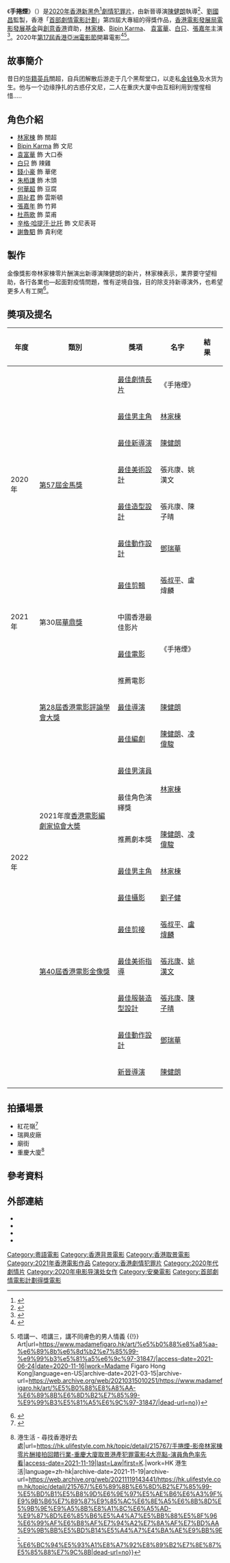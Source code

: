{{noteTA
|1=zh-hans:手捲烟; zh-hant:手捲煙;
|2=zh-cn:剧情犯罪片; zh-tw:犯罪劇情片 ;zh-hk:劇情犯罪片
}}
{{Infobox Film
| 片名 = 手捲煙
| 電影原名 = {{lang|en|''Hand Rolled Cigarette''}}
| 圖像 = Hand Rolled Cigarette.jpg
| 圖像說明 = 
| 副標題 = 
| 導演 = [[陳健朗|陳健朗]]
| 監製 = [[劉國昌|劉國昌]]
| 製片 = 
| 動作指導 = [[鄧瑞華_(動作指導)|鄧瑞華]]
| 編劇 = [[凌偉駿|凌偉駿]]<br/>陳健朗
| 劇本 = 
| 故事 = 
| 原著 = 
| 旁白 = 
| 統籌 = 
| 主演 = [[林家棟|林家棟]]<br/>[[Bipin_Karma|Bipin Karma]]<br/>[[袁富華|袁富華]]<br/>[[白只|白只]]<br/>[[張嘉年|張嘉年]]<br/>[[錢小豪|錢小豪]]<br/>[[杜燕歌|杜燕歌]]<br/>[[朱栢謙|朱栢謙]]<br/>[[何華超|何華超]]<br/>[[周祉君|周祉君]]<br/>[[辛格·哈提汗·比托|辛格·哈提汗·比托]]
| 配樂 = [[區樂恆|區樂恆]]<br/>[[廖頴琛|廖頴琛]]
| 主題曲 = 
| 攝影 = [[劉子健|劉子健]]
| 剪輯 = {{ubl|[[張叔平|張叔平]]|[[盧煒麟|盧煒麟]]}}
| 製片商 = [[香港電影發展局|香港電影發展局]]<br/>[[創意香港|創意香港]]
| 片長 = 101分鐘
| 產地 = {{香港電影產地}}
| 語言 = [[粵語|粵語]]
| 上映日期 = {{Film date|2020|11|3|[[香港亞洲電影節|香港亞洲電影節]]|2020|11|19|[[台北金馬影展|台北金馬影展]]|2021|6|17|香港|2021|7|22|臺灣}}
| 發行商 = [[安樂影片|安樂影片]]
| 預算 = 325萬港元（由[[香港電影發展局|香港電影發展局]]「首部劇情電影計劃」撥款資助）
| 票房 = 800萬港元<br/>22萬新台幣
| 前集 = 
| 續集 = 
| 官方網站 = 
}}

《'''手捲煙'''》（{{lang-en|''Hand Rolled Cigarette''}}）是[[2020年電影|2020年]][[香港電影|香港]][[新黑色|新黑色]]<ref>{{cite web |title=《手捲煙》出戰意大利遠東電影節 |url=https://std.stheadline.com/daily/article/2357395/ |publisher=[[星島日報|星島日報]] |date=2021-05-12 |quote=烏甸尼遠東電影節的創辦人兼主席薩畢蓮娜芭勒察蒂（Sabrina Baracetti）指《手捲煙》是一部純正香港黑色電影，代表了烏甸尼影展二十多年來一直熱愛的港產片 |access-date=2021-06-07 |archive-date= |archive-url= |dead-url=no }}</ref>[[犯罪片|劇情犯罪片]]，由新晉導演[[陳健朗|陳健朗]]執導<ref>{{Cite web|title=陳健朗《手捲煙》燃起世代情誼 尋問香港八九十後身份認同|url=https://www.hk01.com/藝文/632014/陳健朗-手捲煙-燃起世代情誼-尋問香港八九十後身份認同|access-date=2021-06-24|date=2021-05-31|last=賴家俊|work=香港01|language=zh-HK|archive-date=2021-06-13|archive-url=https://web.archive.org/web/20210613040456/https://www.hk01.com/%E8%97%9D%E6%96%87/632014/%E9%99%B3%E5%81%A5%E6%9C%97-%E6%89%8B%E6%8D%B2%E7%85%99-%E7%87%83%E8%B5%B7%E4%B8%96%E4%BB%A3%E6%83%85%E8%AA%BC-%E5%B0%8B%E5%95%8F%E9%A6%99%E6%B8%AF%E5%85%AB%E4%B9%9D%E5%8D%81%E5%BE%8C%E8%BA%AB%E4%BB%BD%E8%AA%8D%E5%90%8C|dead-url=no}}</ref>、[[劉國昌|劉國昌]]監製，香港「[[首部劇情電影計劃|首部劇情電影計劃]]」第四屆大專組的得獎作品，[[香港電影發展局|香港電影發展局]][[電影發展基金|電影發展基金]]與[[創意香港|創意香港]]資助，[[林家棟|林家棟]]、[[Bipin_Karma|Bipin Karma]]、 [[袁富華|袁富華]]、[[白只|白只]]、[[張嘉年|張嘉年]]主演<ref>{{cite news |author1=葉詩 |title=影帝林家棟零片酬撐《手捲煙》 陳健朗自編自導都冇得話晒事？ |url=https://www.hk01.com/%E9%9B%BB%E5%BD%B1/469917/%E5%BD%B1%E5%B8%9D%E6%9E%97%E5%AE%B6%E6%A3%9F%E9%9B%B6%E7%89%87%E9%85%AC%E6%92%90-%E6%89%8B%E6%8D%B2%E7%85%99-%E9%99%B3%E5%81%A5%E6%9C%97%E8%87%AA%E7%B7%A8%E8%87%AA%E5%B0%8E%E9%83%BD%E5%86%87%E5%BE%97%E8%A9%B1%E6%99%92%E4%BA%8B |accessdate=2020-10-08 |work=香港01 |date=2020-05-06 |archive-date=2022-02-16 |archive-url=https://web.archive.org/web/20220216035738/https://www.hk01.com/%E9%9B%BB%E5%BD%B1/469917/%E5%BD%B1%E5%B8%9D%E6%9E%97%E5%AE%B6%E6%A3%9F%E9%9B%B6%E7%89%87%E9%85%AC%E6%92%90-%E6%89%8B%E6%8D%B2%E7%85%99-%E9%99%B3%E5%81%A5%E6%9C%97%E8%87%AA%E7%B7%A8%E8%87%AA%E5%B0%8E%E9%83%BD%E5%86%87%E5%BE%97%E8%A9%B1%E6%99%92%E4%BA%8B |dead-url=no }}</ref>。2020年[[香港亞洲電影節|第17屆香港亞洲電影節]]開幕電影<ref>{{cite web |title=陳健朗《手捲煙》成HKAFF開幕電影 |url=https://www.hkfilmblog.com/archives/78069 |website=講。鏟。片 |accessdate=2020-10-08 |date=2020-10-03 |archive-date=2020-10-15 |archive-url=https://web.archive.org/web/20201015064913/https://www.hkfilmblog.com/archives/78069 |dead-url=no }}</ref><ref>{{Cite web|title=【專訪】《手捲煙》導演陳健朗 {{!}} 唔講一、唔講三，講不同膚色的男人情義 {{!}} Art|url=https://www.madamefigaro.hk/art/%e5%b0%88%e8%a8%aa-%e6%89%8b%e6%8d%b2%e7%85%99-%e9%99%b3%e5%81%a5%e6%9c%97-31847/|access-date=2021-06-24|date=2020-11-16|work=Madame Figaro Hong Kong|language=en-US|archive-date=2021-03-15|archive-url=https://web.archive.org/web/20210315010251/https://www.madamefigaro.hk/art/%E5%B0%88%E8%A8%AA-%E6%89%8B%E6%8D%B2%E7%85%99-%E9%99%B3%E5%81%A5%E6%9C%97-31847/|dead-url=no}}</ref>。

== 故事簡介 ==
昔日的[[香港軍事服務團|华籍英兵]]關超，自兵团解散后游走于几个黑帮堂口，以走私[[金钱龟|金钱龟]]及水货为生。他与一个边缘挣扎的古惑仔文尼，二人在重庆大厦中由互相利用到惺惺相惜.....

== 角色介紹 ==
*[[林家棟|林家棟]] 飾 關超
*[[Bipin_Karma|Bipin Karma]] 飾 文尼
*[[袁富華|袁富華]] 飾 大口泰
*[[白只|白只]] 飾 辣雞
*[[錢小豪|錢小豪]] 飾 華佬
*[[朱栢謙|朱栢謙]] 飾 木頭
*[[何華超|何華超]] 飾 豆腐
*[[周祉君|周祉君]] 飾 雲斯頓
*[[張嘉年|張嘉年]] 飾 竹昇
*[[杜燕歌|杜燕歌]] 飾 菜甫
*[[辛格·哈提汗·比托|辛格·哈提汗·比托]] 飾 文尼表哥
*[[謝魯駟|謝魯駟]] 飾 貴利佬

== 製作 ==
金像獎影帝林家棟零片酬演出新導演陳健朗的新片，林家棟表示，業界要守望相助，各行各業也—起面對疫情問題，惟有逆境自強，目的除支持新導演外，也希望更多人有工開<ref>{{cite news |author1=許育民 |title=【手捲煙】林家棟零片酬撐新導演：好多人打電話嚟有啲壓力 |url=https://www.hk01.com/%E9%9B%BB%E5%BD%B1/544247/%E6%89%8B%E6%8D%B2%E7%85%99-%E6%9E%97%E5%AE%B6%E6%A3%9F%E9%9B%B6%E7%89%87%E9%85%AC%E6%92%90%E6%96%B0%E5%B0%8E%E6%BC%94-%E5%A5%BD%E5%A4%9A%E4%BA%BA%E6%89%93%E9%9B%BB%E8%A9%B1%E5%9A%9F%E6%9C%89%E5%95%B2%E5%A3%93%E5%8A%9B |accessdate=2021-03-05 |work=香港01 |date=2020-11-03 |archive-date=2020-11-04 |archive-url=https://web.archive.org/web/20201104011908/https://www.hk01.com/%E9%9B%BB%E5%BD%B1/544247/%E6%89%8B%E6%8D%B2%E7%85%99-%E6%9E%97%E5%AE%B6%E6%A3%9F%E9%9B%B6%E7%89%87%E9%85%AC%E6%92%90%E6%96%B0%E5%B0%8E%E6%BC%94-%E5%A5%BD%E5%A4%9A%E4%BA%BA%E6%89%93%E9%9B%BB%E8%A9%B1%E5%9A%9F%E6%9C%89%E5%95%B2%E5%A3%93%E5%8A%9B |dead-url=no }}</ref>。

== 奬項及提名 ==
{| class="wikitable sortable plainrowheaders"
! 年度
! 類別
! 獎項
! 名字
! 結果
! scope="col" class="unsortable"| {{Abbr|參考|參考文獻}}
|-
| rowspan="7"|2020年
| rowspan="7"| [[第57屆金馬獎|第57屆金馬獎]]
| [[金馬獎最佳劇情長片|最佳劇情長片]]
| 《手捲煙》
|{{nom}}
| rowspan="7" style="text-align:center;"| 
|-
| [[金馬獎最佳男主角|最佳男主角]]
| [[林家棟|林家棟]]
|{{nom}}
|-
| [[金馬獎最佳新導演|最佳新導演]]
| [[陳健朗|陳健朗]]
|{{nom}}
|-
| [[金馬獎最佳美術設計|最佳美術設計]]
| 張兆康、姚漢文
|{{nom}}
|-
| [[金馬獎最佳造型設計|最佳造型設計]]
| 張兆康、陳子晴
|{{nom}}
|-
| [[金馬獎最佳動作設計|最佳動作設計]]
| [[鄧瑞華_(動作指導)|鄧瑞華]]
|{{nom}}
|-
| [[金馬獎最佳剪輯|最佳剪輯]]
| [[張叔平|張叔平]]、盧煒麟
|{{nom}}
|-
| rowspan="1"|2021年
| rowspan="1"| 第30屆[[華鼎獎|華鼎獎]]
| 中國香港最佳影片
|rowspan="3"| 《手捲煙》
|{{nom}}
|
|-
| rowspan="14"|2022年
| rowspan="5"| [[香港電影評論學會大獎|第28屆香港電影評論學會大獎]]
|[[香港電影評論學會大獎最佳電影|最佳電影]]
|{{nom}}
|
|-
|推薦電影
|{{won}}
|
|-
|[[香港電影評論學會大獎最佳導演|最佳導演]]
|[[陳健朗|陳健朗]]
|{{nom}}
|
|-
|[[香港電影評論學會大獎最佳編劇|最佳編劇]]
|[[陳健朗|陳健朗]]、[[凌偉駿|凌偉駿]]
|{{nom}}
|
|-
|[[香港電影評論學會大獎最佳男演員|最佳男演員]]
|rowspan="2"|[[林家棟|林家棟]]||{{nom}}
|
|-
|rowspan="2"|2021年度[[香港電影編劇家協會|香港電影編劇家協會大奬]]
|最佳角色演繹獎
|{{nom}}
|
|-
|推薦劇本獎
|[[陳健朗|陳健朗]]、[[凌偉駿|凌偉駿]]
|{{nom}}
|
|-
|rowspan="7"| [[第40屆香港電影金像獎|第40屆香港電影金像獎]]
|[[香港電影金像獎最佳男主角|最佳男主角]]
|[[林家棟|林家棟]]
|{{won}}
|
|-
|[[香港電影金像獎最佳攝影|最佳攝影]]
|[[劉子健|劉子健]]
|{{won}}
|
|-
|[[香港電影金像獎最佳剪接|最佳剪接]]
|[[張叔平|張叔平]]、[[盧煒麟|盧煒麟]]
|{{won}}
|
|-
|[[香港電影金像獎最佳美術指導|最佳美術指導]]
|[[張兆康|張兆康]]、[[姚漢文|姚漢文]]
|{{won}}
|
|-
|[[香港電影金像獎最佳服裝造型設計|最佳服裝造型設計]]
|[[張兆康|張兆康]]、[[陳子晴|陳子晴]]
|{{won}}
|
|-
|[[香港電影金像獎最佳動作設計|最佳動作設計]]
|[[鄧瑞華_(動作指導)|鄧瑞華]]
|{{won}}
|
|-
|[[香港電影金像獎新晉導演|新晉導演]]
|[[陳健朗|陳健朗]]
|{{won}}
|
|-
|}

== 拍攝場景 ==
*紅花嶺<ref>{{Cite web|title=紅花嶺的想像 《手捲煙》與時代的聯想|url=https://film-pilgrimage.com/2021/07/18/%e7%b4%85%e8%8a%b1%e5%b6%ba%e7%9a%84%e6%83%b3%e5%83%8f-%e3%80%8a%e6%89%8b%e6%8d%b2%e7%85%99%e3%80%8b%e8%88%87%e6%99%82%e4%bb%a3%e7%9a%84%e8%81%af%e6%83%b3/|access-date=2021-11-19|date=2021-07-18|work=電影朝聖|language=zh-TW|archive-date=2021-11-19|archive-url=https://web.archive.org/web/20211119143428/https://film-pilgrimage.com/2021/07/18/%e7%b4%85%e8%8a%b1%e5%b6%ba%e7%9a%84%e6%83%b3%e5%83%8f-%e3%80%8a%e6%89%8b%e6%8d%b2%e7%85%99%e3%80%8b%e8%88%87%e6%99%82%e4%bb%a3%e7%9a%84%e8%81%af%e6%83%b3/|dead-url=no}}</ref>
*瑞興皮廠
*廟街
*重慶大廈<ref>{{Cite web|title=【手捲煙】影帝林家棟零片酬接拍回饋行業 重慶大廈取景港產犯罪電影4大亮點+演員角色率先看！ {{!}} 港生活 - 尋找香港好去處|url=https://hk.ulifestyle.com.hk/topic/detail/215767/手捲煙-影帝林家棟零片酬接拍回饋行業-重慶大廈取景港產犯罪電影4大亮點-演員角色率先看|access-date=2021-11-19|last=Law|first=K.|work=HK 港生活|language=zh-hk|archive-date=2021-11-19|archive-url=https://web.archive.org/web/20211119143441/https://hk.ulifestyle.com.hk/topic/detail/215767/%E6%89%8B%E6%8D%B2%E7%85%99-%E5%BD%B1%E5%B8%9D%E6%9E%97%E5%AE%B6%E6%A3%9F%E9%9B%B6%E7%89%87%E9%85%AC%E6%8E%A5%E6%8B%8D%E5%9B%9E%E9%A5%8B%E8%A1%8C%E6%A5%AD-%E9%87%8D%E6%85%B6%E5%A4%A7%E5%BB%88%E5%8F%96%E6%99%AF%E6%B8%AF%E7%94%A2%E7%8A%AF%E7%BD%AA%E9%9B%BB%E5%BD%B14%E5%A4%A7%E4%BA%AE%E9%BB%9E-%E6%BC%94%E5%93%A1%E8%A7%92%E8%89%B2%E7%8E%87%E5%85%88%E7%9C%8B|dead-url=no}}</ref>

== 參考資料 ==
{{reflist|2}}

== 外部連結 ==
* {{Hkmdb title}}
* {{douban|30159568}}
* {{Mtime|268447}}
* {{imdb title|tt13210170}}
{{2020年代警匪／黑幫華語電影}}
{{DEFAULTSORT:Hand Rolled Cigarette}}
[[Category:粵語電影|Category:粵語電影]]
[[Category:香港背景電影|Category:香港背景電影]]
[[Category:香港取景電影|Category:香港取景電影]]
[[Category:2021年香港電影作品|Category:2021年香港電影作品]]
[[Category:香港劇情犯罪片|Category:香港劇情犯罪片]]
[[Category:2020年代劇情片|Category:2020年代劇情片]]
[[Category:2020年电影导演处女作|Category:2020年电影导演处女作]]
[[Category:安樂電影|Category:安樂電影]]
[[Category:首部劇情電影計劃得獎電影|Category:首部劇情電影計劃得獎電影]]